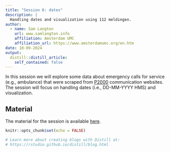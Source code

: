 ```yaml
---
title: "Session 6: dates"
description: |
  Handling dates and visualization using 112 meldingen.
author:
  - name: Sam Langton
    url: www.samlangton.info
    affiliation: Amsterdam UMC
    affiliation_url: https://www.amsterdamumc.org/en.htm
date: 10-09-2024
output:
  distill::distill_article:
    self_contained: false
---
```


In this session we will explore some data about emergency calls for service (e.g., ambulance) that were scraped from [P2000](https://en.wikipedia.org/wiki/P2000_(network)) communication websites. The session will focus on handling dates (i.e., DD-MM-YYYY HMS) and visualization.

## Material

The material for the session is available [here](https://github.com/langtonhugh/rum_umc/blob/main/session_material/scripts/session6.R).


```r
knitr::opts_chunk$set(echo = FALSE)

# Learn more about creating blogs with Distill at:
# https://rstudio.github.io/distill/blog.html

```



